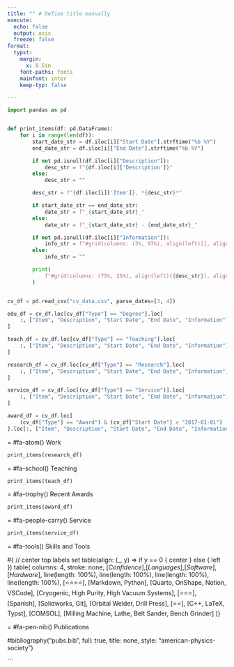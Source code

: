```yaml
---
title: "" # Define title manually
execute:
  echo: false
  output: asis
  freeze: false
format:
  typst:
    margin:
      x: 0.5in
    font-paths: fonts
    mainfont: inter
    keep-typ: false

---
```


```python
import pandas as pd


def print_items(df: pd.DataFrame):
    for i in range(len(df)):
        start_date_str = df.iloc[i]["Start Date"].strftime("%b %Y")
        end_date_str = df.iloc[i]["End Date"].strftime("%b %Y")

        if not pd.isnull(df.iloc[i]["Description"]):
            desc_str = f"{df.iloc[i]['Description']}"
        else:
            desc_str = ""

        desc_str = f"{df.iloc[i]['Item']}, *{desc_str}*"

        if start_date_str == end_date_str:
            date_str = f"_{start_date_str}_"
        else:
            date_str = f"_{start_date_str} - {end_date_str}_"

        if not pd.isnull(df.iloc[i]["Information"]):
            info_str = f"#grid(columns: (3%, 97%), align(left)[], align(left)[{df.iloc[i]['Information']}])"
        else:
            info_str = ""

        print(
            f"#grid(columns: (75%, 25%), align(left)[{desc_str}], align(right)[{date_str}]) {info_str}"
        )


cv_df = pd.read_csv("cv_data.csv", parse_dates=[3, 4])

edu_df = cv_df.loc[cv_df["Type"] == "Degree"].loc[
    :, ["Item", "Description", "Start Date", "End Date", "Information"]
]

teach_df = cv_df.loc[cv_df["Type"] == "Teaching"].loc[
    :, ["Item", "Description", "Start Date", "End Date", "Information"]
]

research_df = cv_df.loc[cv_df["Type"] == "Research"].loc[
    :, ["Item", "Description", "Start Date", "End Date", "Information"]
]

service_df = cv_df.loc[(cv_df["Type"] == "Service")].loc[
    :, ["Item", "Description", "Start Date", "End Date", "Information"]
]

award_df = cv_df.loc[
    (cv_df["Type"] == "Award") & (cv_df["Start Date"] > "2017-01-01")
].loc[:, ["Item", "Description", "Start Date", "End Date", "Information"]]
```

```{=typst}
#import "@preview/fontawesome:0.6.0": *

#v(-0.5in)
#set align(center)

#text(20pt)[Eli Mizrachi]

they/them/theirs | #link("mailto:emiz@umd.edu")[#fa-envelope()] | #link("https://github.com/e-miz")[#fa-github()] | #link("https://gitlab.com/users/emiz")[#fa-gitlab()]

#set align(left)

= #fa-user-graduate() Education

```python
print_items(edu_df)
```

= #fa-atom() Work

```python
print_items(research_df)
```

= #fa-school() Teaching

```python
print_items(teach_df)
```

= #fa-trophy() Recent Awards

```python
print_items(award_df)
```

= #fa-people-carry() Service

```python
print_items(service_df)
```

= #fa-tools() Skills and Tools

#{
  // center top labels
  set table(align: (_, y) => if y == 0 { center } else { left })
  table(
  columns: 4,
  stroke: none,
  [*Confidence*],[*Languages*],[*Software*],[*Hardware*],
  line(length: 100%), line(length: 100%), line(length: 100%), line(length: 100%),
  [⭐⭐⭐⭐], [Markdown, Python], [Quarto, OnShape, Notion, VSCode], [Cryogenic, High Purity, High Vacuum Systems],
  [⭐⭐⭐], [Spanish], [Solidworks, Git], [Orbital Welder, Drill Press],
  [⭐⭐], [C++, LaTeX, Typst], [COMSOL], [Milling Machine, Lathe, Belt Sander, Bench Grinder]
)}

= #fa-pen-nib() Publications

#bibliography("pubs.bib", full: true, title: none, style: "american-physics-society")

```